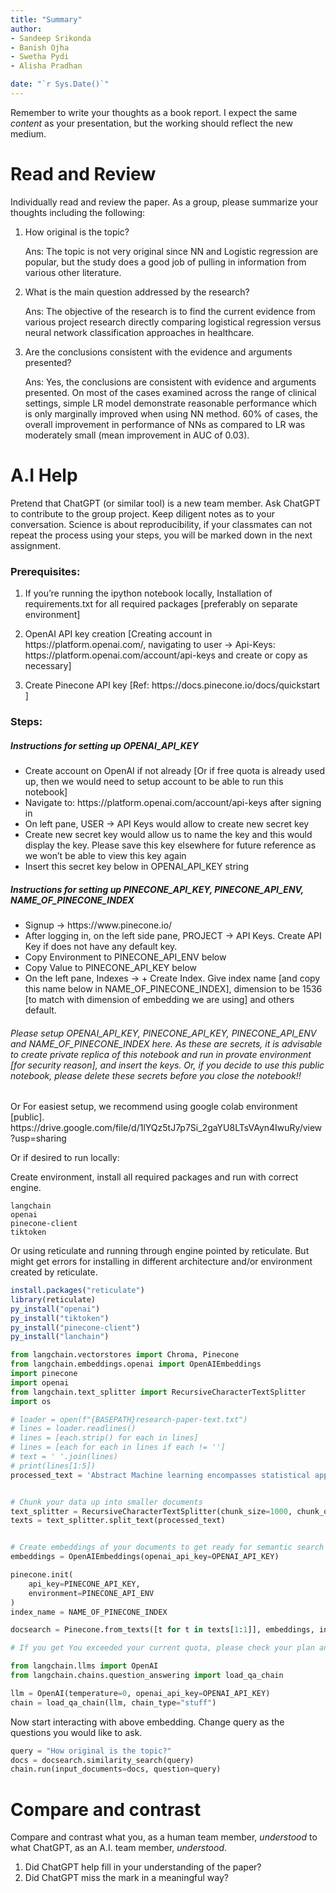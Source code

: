 ---
title: "Summary"
author:
- Sandeep Srikonda
- Banish Ojha
- Swetha Pydi
- Alisha Pradhan

date: "`r Sys.Date()`"
---

Remember to write your thoughts as a book report.
I expect the same _content_ as your presentation, but the working should reflect the new medium.

# Read and Review

Individually read and review the paper.
As a group, please summarize your thoughts including the following:

1. How original is the topic?

    Ans: The topic is not very original since NN and Logistic regression are popular, but the study does a good job of pulling in information from various other literature.

2. What is the main question addressed by the research?

    Ans: The objective of the research is to find the current evidence from various project research directly comparing logistical regression versus neural network classification approaches in healthcare.

3. Are the conclusions consistent with the evidence and arguments presented?

    Ans: Yes, the conclusions are consistent with evidence and arguments presented. On most of the cases examined across the range of clinical settings, simple LR model demonstrate reasonable performance which is only marginally improved when using NN method. 60% of cases, the overall improvement in performance of NNs as compared to LR was moderately small (mean improvement in AUC of 0.03).

# A.I Help

Pretend that ChatGPT (or similar tool) is a new team member.
Ask ChatGPT to contribute to the group project.
Keep diligent notes as to your conversation.
Science is about reproducibility, if your classmates can not repeat the process using your steps, you will be marked down in the next assignment.

### Prerequisites:

1. If you’re running the ipython notebook locally, Installation of requirements.txt for all required packages [preferably on separate environment] 

2. OpenAI API key creation [Creating account in https://platform.openai.com/, navigating to user -> Api-Keys: https://platform.openai.com/account/api-keys and create or copy as necessary] 

3. Create Pinecone API key [Ref: https://docs.pinecone.io/docs/quickstart ]

### Steps:

##### Instructions for setting up OPENAI_API_KEY
* Create account on OpenAI if not already [Or if free quota is already used up, then we would need to setup account to be able to run this notebook]
* Navigate to: https://platform.openai.com/account/api-keys after signing in
* On left pane, USER -> API Keys would allow to create new secret key
* Create new secret key would allow us to name the key and this would display the key. Please save this key elsewhere for future reference as we won't be able to view this key again
* Insert this secret key below in OPENAI_API_KEY string

##### Instructions for setting up PINECONE_API_KEY, PINECONE_API_ENV, NAME_OF_PINECONE_INDEX

* Signup -> https://www.pinecone.io/
* After logging in, on the left side pane, PROJECT -> API Keys. Create API Key if does not have any default key.
* Copy Environment to PINECONE_API_ENV below
* Copy Value to PINECONE_API_KEY below
* On the left pane, Indexes -> + Create Index. Give index name [and copy this name below in NAME_OF_PINECONE_INDEX], dimension to be 1536 [to match with dimension of embedding we are using] and others default.


###### Please setup OPENAI_API_KEY, PINECONE_API_KEY, PINECONE_API_ENV and NAME_OF_PINECONE_INDEX here. As these are secrets, it is advisable to create private replica of this notebook and run in provate environment [for security reason], and insert the keys. Or, if you decide to use this public notebook, please delete these secrets before you close the notebook!!


Or For easiest setup, we recommend using google colab environment [public]. https://drive.google.com/file/d/1lYQz5tJ7p7Si_2gaYU8LTsVAyn4IwuRy/view?usp=sharing 



Or if desired to run locally:

Create environment, install all required packages and run with correct engine.

```{}
langchain
openai
pinecone-client
tiktoken
```

Or using reticulate and running through engine pointed by reticulate. But might get errors for installing in different architecture and/or environment created by reticulate.

```{r eval=FALSE}
install.packages("reticulate")
library(reticulate)
py_install("openai")
py_install("tiktoken")
py_install("pinecone-client")
py_install("lanchain")
```

```{python eval = FALSE}
from langchain.vectorstores import Chroma, Pinecone
from langchain.embeddings.openai import OpenAIEmbeddings
import pinecone
import openai
from langchain.text_splitter import RecursiveCharacterTextSplitter
import os
```

```{python}
# loader = open(f"{BASEPATH}research-paper-text.txt")
# lines = loader.readlines()
# lines = [each.strip() for each in lines]
# lines = [each for each in lines if each != '']
# text = ' '.join(lines)
# print(lines[1:5])
processed_text = 'Abstract Machine learning encompasses statistical approaches such as logistic regression (LR) through to more computationally complex models such as neural networks (NN). The aim of this study is to review current published evidence for performance from studies directly comparing logistic regression, and neural network classification approaches in medicine. A literature review was carried out to identify primary research studies which provided information regarding comparative area under the curve (AUC) values for the overall performance of both LR and NN for a defined clinical healthcare-related problem. Following an initial search, articles were reviewed to remove those that did not meet the criteria and performance metrics were extracted from the included articles. Teh initial search revealed 114 articles; 21 studies were included in the study. In 13/21 (62%) of cases, NN had a greater AUC compared to LR, but in most the difference was small and unlikely to be of clinical significance; (unweighted mean difference in AUC 0.03 (95% CI 0-0.06) in favour of NN versus LR. In the majority of cases examined across a range of clinical settings, LR models provide reasonable performance that is only marginally improved using more complex methods such as NN. In many circumstances, the use of a relatively simple LR model is likely to be adequate for real-world needs but in specific circumstances in which large amounts of data are available, and where even small increases in performance would provide significant management value, the application of advanced analytic tools such as NNs may be indicated. Introduction & Background There is increasing interest in the potential role that data science and machine learning can play in healthcare [1-5]. Machine learning encompasses a range of approaches ranging from applied statistical methods of supervised learning such as logistic regression models to more computationally complex models such as various types of neural networks [6]. The aim of applied machine learning methods in healthcare is to improve decision-making and patient management by providing data-based predictions or classifications which are superior to alternative approaches. The majority of decisions in healthcare clinical practice are multifactorial and based on varying degrees of incomplete data. Often, observations on a small number of major risk or predictive features for particular conditions or scenarios are available though they are influenced by biases and medicolegal factors [7]. In this regard, it has been reported in many fields that generally, algorithms or models perform better than human experts, even using simple rule-based systems as well as more advanced algorithms [8]. In medicine, there is increasing interest in the potential value of artificial intelligence and advanced machine learning tools such as neural networks, but such approaches are computationally more expensive and less easily interpretable than simpler statistical methods such as logistic regression models [9]. The purpose of this study is, therefore, to specifically review the current evidence for clinical performance from studies that directly compared logistic regression (LR) and neural network (NN) approaches in medicine in terms of model performance (represented by the area under the curve (AUC) of the receiver operating characteristic (ROC) curve metric) for classification of specific outcomes using identical datasets. The aim is to provide an overview of the current state of published data comparing such methods in order to inform future discussion and strategy relating to health informatics, rather than to provide specific clinical guidance in any medical area, evaluate any specific model, or to compare to the clinical performance of gold standard. We specifically focus on comparing NN and LR as they share a common origin in statistical pattern recognition, and the former may be regarded as a generalisation of the latter [10]. LR is a parametric statistical model; thus, it yields estimates of odds ratios, which allow assessment of the uncertainty of specific aspects of the relationship between the outcome and explanatory variables, and these estimates may be represented as predictions of the outcome variable for specific values of the covariates. NNs are focused on prediction and can be regarded as a fully non-parametric procedure. LR estimates are highly interpretable, which is often not the case with the estimates/parameters of a NN (weights). Review A literature review was carried out in September 2021 on the Pubmed database [11] using the following search terms: (Performance[ti] OR accuracy[ti] OR sensitivity[ti] OR specificity[ti] OR prediction[ti]) AND regression[ti] AND (neural AND network[ti]) OR (tree[ti] OR forest[ti]), all years, English language. Inclusion criteria for selection were primary research studies, which provided information regarding comparative area under the receiver operating curve (AUC) values for the overall performance of both logistic regression (LR) and neural networks (NN) for a defined clinical healthcare-related classification problem using structured data with a categorical output. Articles that examined other machine learning methods, such as decision trees but without LR and NN, were excluded. This was a literature review only, and a Research Ethics Committee approval was not required. Following an initial search, all potential titles and abstracts were reviewed to remove articles that clearly did not meet the inclusion criteria. The remaining articles were then retrieved, and the abstracts and full texts were examined to determine articles for inclusion in the final list. Performance metrics and key features were then extracted from each article, and the results tabulated. The initial search revealed 114 articles for potential inclusion. Following title and abstract screening, 62 remained, which after full-text examination resulted in the inclusion of the final 21 studies in which required information was available, including a total of 1,442,703 subjects. Table 1: Summary of studies Studies directly comparing the performance of logistic regression (LR) and neural network (NN) machine learning models in clinical medicine, in terms of area under the receiver operating curve (AUC) using identical datasets for specific clinical classification scenarios. (ICU=intensive care unit, SAH=subarachnoid haemorrhage, ED=emergency department) In 13/21 (62%) of cases, NN had a greater AUC compared to LR, but in almost all cases, the difference was small and unlikely to be of clinical significance; unweighted (large study size heterogeneity) mean difference in AUC 0.03 (95% CI 0-0.06) in favour of NN versus LR Figure 2: Scatter plot for studies in Table 1 Scatter plot of the area under the receiver operating curve (ROC AUC) results for logistic regression (LR) and neural network (NN) classification models for studies presented in Table 1. The line indicates equal performance, with superior NN performance represented for points above the line and superior LR performance for those below the line. Point size represents study sample size (logarithmic scale). Overall, in the majority of studies, NN performance is similar or superior but the clinical significance remains uncertain. The findings of this study demonstrate that for machine learning performance used in a range of clinical scenarios, complex NNs are slightly superior to simple LR approaches in 60% of cases undergoing direct comparison. However, the overall improvement in performance gained by using NNs is small (mean improvement in AUC of 0.03), and is associated with algorithmic complexity, computational cost and reduced interpretability/ explainability [33]. For specific applications, the trade-off between algorithm performance and costs may justify the use of complex NNs, but in general, the performance of simpler LR based approaches is essentially similar, and at the present time, LR-based machine learning models remain useful initial techniques to address a range of clinical questions. These findings are consistent with those of the review of machine learning approaches specifically predicting outcome in trauma patients, in which overall, the mean AUC for NN was 0.91 compared to 0.89 with LR [34]. Similarly, in a study of 1,271 patients with a head injury, 1,000 pairs of NN and LR models were run, which demonstrated that in 78% of the trials, AUC for the NN models was superior to the LR model, though in 68% of cases the accuracy of the LR model was superior [35]. Other studies have reported no significant difference in performance, for example, in predicting paediatric meningococcal disease outcome [36]. It should also be noted that in clinical medicine, overall accuracy may not be the correct evaluation metric if the implications of false positive and false negative classification are different and where there is significant class imbalance. However, for the purposes of this study, we simply evaluated one easily compared metric of performance from published studies for two machine learning approaches using the same datasets. The present study specifically compared LR with NNs, but in a benchmarking study examining 265 datasets from the OpenML repository, which included some biological/ medical datasets, LR performance was compared with that of random forests, another machine learning approach. This comparison reported that overall, random forests performed better than LR in around 70% of datasets, but again the actual difference in performance was small (mean difference 0.04 (95%-CI =0.03-0.05) for AUC), similar to the present findings [37]. In this study, we included studies directly comparing classification performance as assessed by AUC metrics. Whilst this is a reasonable approach to overall performance in this setting, it should be highlighted that AUC may not be a suitable metric for evaluating real-world algorithm performance, particularly in clinical settings in which sensitivity, specificity, false-positive and false-negative rates are differentially weighted in terms of importance. In real-world application evaluation and deployment, a full range of performance metrics should be investigated for any specific model, but for current purposes, we summarise studies that presented a common performance metric, AUC, to allow direct comparison of these algorithmic approaches. Furthermore, the operational or clinical impact and importance of an apparently small incremental improvement in classification performance may vary greatly according to the specific scenario; hence the broad conclusions demonstrated may not necessarily be applicable to all settings. Nevertheless, in most circumstances, there is a trade-off between performance and cost of implementation, with classification algorithms generally intended to provide further evidence for consideration when determining clinical management in the context of numerous other complexities. In this specific targeted review of medical studies reporting direct AUC performance comparisons, we have not addressed potential issues relating to variable selection/importance of LR models, neuron/layer details of NNs or the appropriateness of using AUC as a marker of discriminatory performance in these specific clinical settings/datasets, since the intention is to provide high-level knowledge regarding the general relative performance of the two approaches, which broadly correspond to examples of ‘white box’ versus ‘black box’ models, rather than specific findings relating to a particular clinical scenario. However, the general methodological similarities and differences between logistic regression and artificial neural network approaches for medical data classification applications have been previously reviewed in detail [10]. Finally, it should be highlighted that whilst LR models may provide acceptable performance compared to NNs for many of the specific applications presented in this review, they are not directly applicable/comparable for more complex machine learning tasks such as image recognition, classification and segmentation, and evaluating details of time-series data such as electrocardiograms, and therefore model selection and approach must be targeted to the specific clinical problem being addressed, and the findings of this review do not necessarily generalise across other medical scenarios. Conclusions The findings of this study demonstrate that in the majority of cases examined across a range of clinical settings, based on classification of categorical outcomes using structured healthcare data, relatively simple LR models demonstrate reasonable performance that is only marginally improved, at the expense of increased complexity, time and computation power, by using more complex methods, in this case, NNs. In many clinical circumstances, the use of such simple LR models is likely to provide adequate performance for real-world needs. However, in specific circumstances, for example, where large amounts of data are readily available, including unstructured data, such as genomic and/or imaging studies, and where even small increases in performance could provide significant management value, development and application of advanced analytic tools such as NNs may be indicated. For most clinical classification and/or prediction problems, a wide range of statistical/machine learning approaches are possible, and relatively quick and accessible techniques such as LR modelling may often be the most appropriate initial technique. Improving performance metrics for machine learning tools in clinical medicine should always be considered, but marginal increases in performance may have limited real-world benefit whilst requiring significantly increased resources and adding complexity. Determining the appropriate method, in addition to the optimal balance of simplicity/complexity versus accessibility/performance for a particular scenario, requires an understanding of both the machine learning methods and practical healthcare implications and highlights the need for the development of multidisciplinary clinical informatics teams in healthcare institutions to address such issues.'


# Chunk your data up into smaller documents
text_splitter = RecursiveCharacterTextSplitter(chunk_size=1000, chunk_overlap=0)
texts = text_splitter.split_text(processed_text)


# Create embeddings of your documents to get ready for semantic search
embeddings = OpenAIEmbeddings(openai_api_key=OPENAI_API_KEY)

pinecone.init(
    api_key=PINECONE_API_KEY,
    environment=PINECONE_API_ENV
)
index_name = NAME_OF_PINECONE_INDEX

docsearch = Pinecone.from_texts([t for t in texts[1:1]], embeddings, index_name=index_name)

# If you get You exceeded your current quota, please check your plan and billing details.. error here, you might have already used your free quota, if so, please have other account with quota available. The whole run multiple times would consume less than $1 at the current rate as of today.

from langchain.llms import OpenAI
from langchain.chains.question_answering import load_qa_chain

llm = OpenAI(temperature=0, openai_api_key=OPENAI_API_KEY)
chain = load_qa_chain(llm, chain_type="stuff")
```

Now start interacting with above embedding. Change query as the questions you would like to ask.

```{python}
query = "How original is the topic?"
docs = docsearch.similarity_search(query)
chain.run(input_documents=docs, question=query)
```

# Compare and contrast

Compare and contrast what you, as a human team member, _understood_ to what ChatGPT, as an A.I. team member, _understood_.

1. Did ChatGPT help fill in your understanding of the paper?
2. Did ChatGPT miss the mark in a meaningful way?
